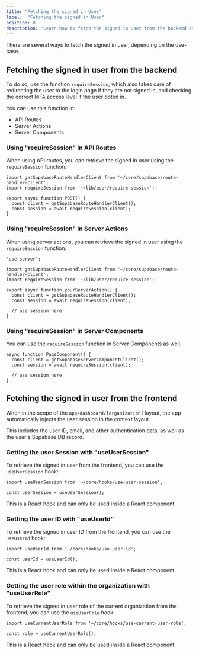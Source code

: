 ```yaml
---
title: "Fetching the signed in User"
label:  "Fetching the signed in User"
position: 0
description: "Learn how to fetch the signed in user from the backend and frontend."
---
```


There are several ways to fetch the signed in user, depending on the use-case.

## Fetching the signed in user from the backend

To do so, use the function `requireSession`, which also takes care of redirecting the user to the login page if they are not signed in, and checking the correct MFA access level if the user opted in.

You can use this function in:
- API Routes
- Server Actions
- Server Components

### Using "requireSession" in API Routes

When using API routes, you can retrieve the signed in user using the `requireSession` function.

```tsx
import getSupabaseRouteHandlerClient from '~/core/supabase/route-handler-client';
import requireSession from '~/lib/user/require-session';

export async function POST() {
  const client = getSupabaseRouteHandlerClient();
  const session = await requireSession(client);
}
```

### Using "requireSession" in Server Actions

When using server actions, you can retrieve the signed in user using the `requireSession` function.

```tsx
'use server';

import getSupabaseRouteHandlerClient from '~/core/supabase/route-handler-client';
import requireSession from '~/lib/user/require-session';

export async function yourServerAction() {
  const client = getSupabaseRouteHandlerClient();
  const session = await requireSession(client);

  // use session here
}
```

### Using "requireSession" in Server Components

You can use the `requireSession` function in Server Components as well.

```tsx
async function PageComponent() {
  const client = getSupabaseServerComponentClient();
  const session = await requireSession(client);

  // use session here
}
```

## Fetching the signed in user from the frontend

When in the scope of the `app/dashboard/[organization]` layout, the app automatically injects the user session in the context layout.

This includes the user ID, email, and other authentication data, as well as the user's Supabase DB record.

### Getting the user Session with "useUserSession"

To retrieve the signed in user from the frontend, you can use the `useUserSession` hook:

```tsx
import useUserSession from '~/core/hooks/use-user-session';

const userSession = useUserSession();
```

This is a React hook and can only be used inside a React component.

### Getting the user ID with "useUserId"

To retrieve the signed in user ID from the frontend, you can use the `useUserId` hook:

```tsx
import useUserId from '~/core/hooks/use-user-id';

const userId = useUserId();
```

This is a React hook and can only be used inside a React component.

### Getting the user role within the organization with "useUserRole"

To retrieve the signed in user role of the current organization from the frontend, you can use the `useUserRole` hook:

```tsx
import useCurrentUserRole from '~/core/hooks/use-current-user-role';

const role = useCurrentUserRole();
```

This is a React hook and can only be used inside a React component.
